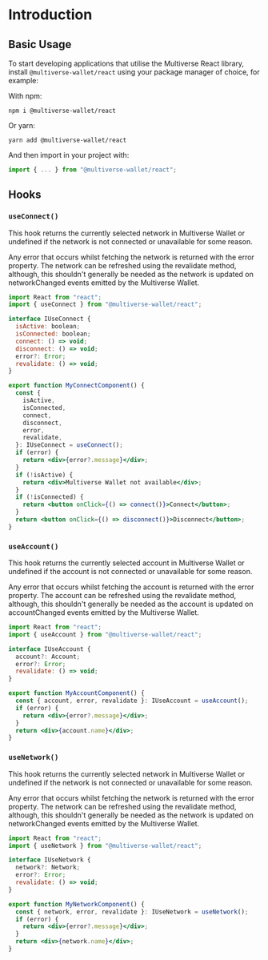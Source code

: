 # Introduction

## Basic Usage

To start developing applications that utilise the Multiverse React library, install `@multiverse-wallet/react` using your package manager of choice, for example:

With npm:

```
npm i @multiverse-wallet/react
```

Or yarn:

```
yarn add @multiverse-wallet/react
```

And then import in your project with:

```js
import { ... } from "@multiverse-wallet/react";
```

## Hooks

### `useConnect()`

This hook returns the currently selected network in Multiverse Wallet or undefined if the network is not connected or unavailable for some reason.

Any error that occurs whilst fetching the network is returned with the error property. The network can be refreshed using the revalidate method, although, this shouldn't generally be needed as the network is updated on networkChanged events emitted by the Multiverse Wallet.

```jsx
import React from "react";
import { useConnect } from "@multiverse-wallet/react";

interface IUseConnect {
  isActive: boolean;
  isConnected: boolean;
  connect: () => void;
  disconnect: () => void;
  error?: Error;
  revalidate: () => void;
}

export function MyConnectComponent() {
  const {
    isActive,
    isConnected,
    connect,
    disconnect,
    error,
    revalidate,
  }: IUseConnect = useConnect();
  if (error) {
    return <div>{error?.message}</div>;
  }
  if (!isActive) {
    return <div>Multiverse Wallet not available</div>;
  }
  if (!isConnected) {
    return <button onClick={() => connect()}>Connect</button>;
  }
  return <button onClick={() => disconnect()}>Disconnect</button>;
}
```

### `useAccount()`

This hook returns the currently selected account in Multiverse Wallet or undefined if the account is not connected or unavailable for some reason.

Any error that occurs whilst fetching the account is returned with the error property. The account can be refreshed using the revalidate method, although, this shouldn't generally be needed as the account is updated on accountChanged events emitted by the Multiverse Wallet.

```jsx
import React from "react";
import { useAccount } from "@multiverse-wallet/react";

interface IUseAccount {
  account?: Account;
  error?: Error;
  revalidate: () => void;
}

export function MyAccountComponent() {
  const { account, error, revalidate }: IUseAccount = useAccount();
  if (error) {
    return <div>{error?.message}</div>;
  }
  return <div>{account.name}</div>;
}
```

### `useNetwork()`

This hook returns the currently selected network in Multiverse Wallet or undefined if the network is not connected or unavailable for some reason.

Any error that occurs whilst fetching the network is returned with the error property. The network can be refreshed using the revalidate method, although, this shouldn't generally be needed as the network is updated on networkChanged events emitted by the Multiverse Wallet.

```jsx
import React from "react";
import { useNetwork } from "@multiverse-wallet/react";

interface IUseNetwork {
  network?: Network;
  error?: Error;
  revalidate: () => void;
}

export function MyNetworkComponent() {
  const { network, error, revalidate }: IUseNetwork = useNetwork();
  if (error) {
    return <div>{error?.message}</div>;
  }
  return <div>{network.name}</div>;
}
```
